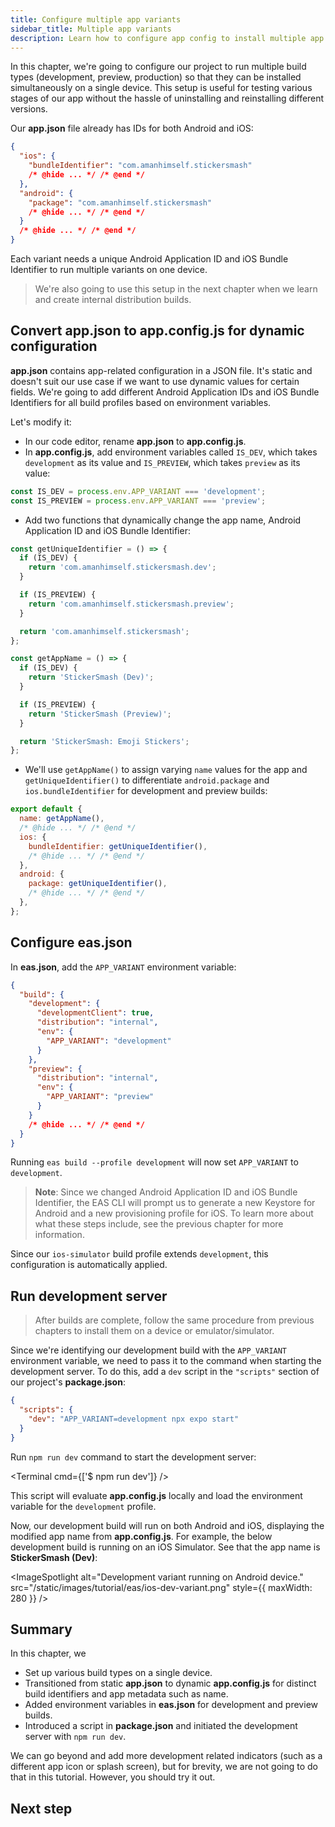 ```yaml
---
title: Configure multiple app variants
sidebar_title: Multiple app variants
description: Learn how to configure app config to install multiple app variants on a single device.
---
```



In this chapter, we're going to configure our project to run multiple build types (development, preview, production) so that they can be installed simultaneously on a single device. This setup is useful for testing various stages of our app without the hassle of uninstalling and reinstalling different versions.

Our **app.json** file already has IDs for both Android and iOS:

```json app.json
{
  "ios": {
    "bundleIdentifier": "com.amanhimself.stickersmash"
    /* @hide ... */ /* @end */
  },
  "android": {
    "package": "com.amanhimself.stickersmash"
    /* @hide ... */ /* @end */
  }
  /* @hide ... */ /* @end */
}
```

Each variant needs a unique Android Application ID and iOS Bundle Identifier to run multiple variants on one device.

> We're also going to use this setup in the next chapter when we learn and create internal distribution builds.

<Step label="1">

## Convert app.json to app.config.js for dynamic configuration

**app.json** contains app-related configuration in a JSON file. It's static and doesn't suit our use case if we want to use dynamic values for certain fields. We're going to add different Android Application IDs and iOS Bundle Identifiers for all build profiles based on environment variables.

Let's modify it:

- In our code editor, rename **app.json** to **app.config.js**.
- In **app.config.js**, add environment variables called `IS_DEV`, which takes `development` as its value and `IS_PREVIEW`, which takes `preview` as its value:

```js app.config.js
const IS_DEV = process.env.APP_VARIANT === 'development';
const IS_PREVIEW = process.env.APP_VARIANT === 'preview';
```

- Add two functions that dynamically change the app name, Android Application ID and iOS Bundle Identifier:

```js app.config.js
const getUniqueIdentifier = () => {
  if (IS_DEV) {
    return 'com.amanhimself.stickersmash.dev';
  }

  if (IS_PREVIEW) {
    return 'com.amanhimself.stickersmash.preview';
  }

  return 'com.amanhimself.stickersmash';
};

const getAppName = () => {
  if (IS_DEV) {
    return 'StickerSmash (Dev)';
  }

  if (IS_PREVIEW) {
    return 'StickerSmash (Preview)';
  }

  return 'StickerSmash: Emoji Stickers';
};
```

- We'll use `getAppName()` to assign varying `name` values for the app and `getUniqueIdentifier()` to differentiate `android.package` and `ios.bundleIdentifier` for development and preview builds:

```js app.config.js
export default {
  name: getAppName(),
  /* @hide ... */ /* @end */
  ios: {
    bundleIdentifier: getUniqueIdentifier(),
    /* @hide ... */ /* @end */
  },
  android: {
    package: getUniqueIdentifier(),
    /* @hide ... */ /* @end */
  },
};
```

</Step>

<Step label="2">

## Configure eas.json

In **eas.json**, add the `APP_VARIANT` environment variable:

```json eas.json
{
  "build": {
    "development": {
      "developmentClient": true,
      "distribution": "internal",
      "env": {
        "APP_VARIANT": "development"
      }
    },
    "preview": {
      "distribution": "internal",
      "env": {
        "APP_VARIANT": "preview"
      }
    }
    /* @hide ... */ /* @end */
  }
}
```

Running `eas build --profile development` will now set `APP_VARIANT` to `development`.

> **Note**: Since we changed Android Application ID and iOS Bundle Identifier, the EAS CLI will prompt us to generate a new Keystore for Android and a new provisioning profile for iOS. To learn more about what these steps include, see the previous chapter for more information.

Since our `ios-simulator` build profile extends `development`, this configuration is automatically applied.

</Step>

<Step label="3">

## Run development server

> After builds are complete, follow the same procedure from previous chapters to install them on a device or emulator/simulator.

Since we're identifying our development build with the `APP_VARIANT` environment variable, we need to pass it to the command when starting the development server. To do this, add a `dev` script in the `"scripts"` section of our project's **package.json**:

```json package.json
{
  "scripts": {
    "dev": "APP_VARIANT=development npx expo start"
  }
}
```

Run `npm run dev` command to start the development server:

<Terminal cmd={['$ npm run dev']} />

This script will evaluate **app.config.js** locally and load the environment variable for the `development` profile.

Now, our development build will run on both Android and iOS, displaying the modified app name from **app.config.js**. For example, the below development build is running on an iOS Simulator. See that the app name is **StickerSmash (Dev)**:

<ImageSpotlight
  alt="Development variant running on Android device."
  src="/static/images/tutorial/eas/ios-dev-variant.png"
  style={{ maxWidth: 280 }}
/>

</Step>

## Summary

In this chapter, we

- Set up various build types on a single device.
- Transitioned from static **app.json** to dynamic **app.config.js** for distinct build identifiers and app metadata such as name.
- Added environment variables in **eas.json** for development and preview builds.
- Introduced a script in **package.json** and initiated the development server with `npm run dev`.

We can go beyond and add more development related indicators (such as a different app icon or splash screen), but for brevity, we are not going to do that in this tutorial. However, you should try it out.

## Next step

<BoxLink
  title="Configure multiple app variants"
  Icon={BookOpen02Icon}
  description="In the next chapter, learn about what are internal distribution builds, why we need them, and how to create them."
  href="/tutorial/eas/internal-distribution-builds/"
/>
